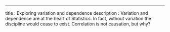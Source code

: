 ---
title       : Exploring variation and dependence
description : Variation and dependence are at the heart of Statistics. In fact, without variation the discipline would cease to exist. Correlation is not causation, but why?

